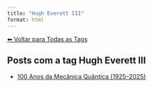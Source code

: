 ```yaml
---
title: "Hugh Everett III"
format: html
---
```


[⬅ Voltar para Todas as Tags](../tags.qmd)

## Posts com a tag **Hugh Everett III**

- [100 Anos da Mecânica Quântica (1925–2025)](/posts/fisica/100-anos-mecanica-quantica.html)
